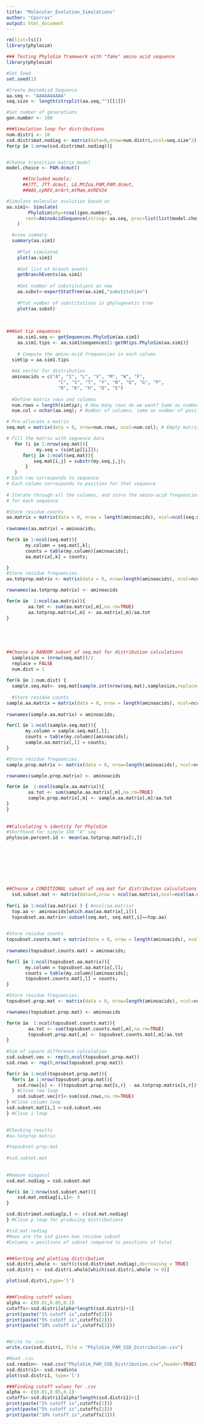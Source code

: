 ```yaml
---
title: "Molecular_Evolution_Simulations"
author: "Cporras"
output: html_document
---
```


```r
rm(list=ls())
library(phylosim)
```

```r
### Testing PhyloSim framework with "fake" amino acid sequence
library(phylosim)

#Set Seed
set.seed(1)

#Create AminoAcid Sequence
aa.seq <- "AAAAAAAAAA"
seq.size <- length(strsplit(aa.seq,"")[[1]])

#Set number of generations 
gen.number <- 100

###Simulation loop for distributions
num.distri <- 10
ssd.distrimat.nodiag <- matrix(data=0,nrow=num.distri,ncol=seq.size^2) #preallocate distribution matrix
for(p in 1:nrow(ssd.distrimat.nodiag)){


#Choose transition matrix model
model.choice <- PAM.dcmut()

      ##Included models:
      ##JTT, JTT.dcmut, LG,MtZoa,PAM,PAM.dcmut,
      ##WAG,cpREV,mrArt,mtMam,mtREV24

#Simulate molecular evolution based on 
aa.sim1<- Simulate(
		PhyloSim(phy=rcoal(gen.number),
       root=AminoAcidSequence(string= aa.seq, proc=list(list(model.choice)) ) )
	)

  #view summary
  summary(aa.sim1)
  
	#Plot simulated 
	plot(aa.sim1)
	
 	#Get list of branch events 
 	getBranchEvents(aa.sim1)
 	
	#Get number of substitutions as new
	aa.subst<-exportStatTree(aa.sim1,"substitution")
	
	#Plot number of substitutions in phylogenetic tree
	plot(aa.subst)
	
	
	
###Get tip sequences
	aa.sim1.seq <- getSequences.PhyloSim(aa.sim1)
	aa.sim1.tips <- aa.sim1$sequences[1:getNtips.PhyloSim(aa.sim1)]
	
	# Compute the amino-acid frequencies in each column
  simtip = aa.sim1.tips
  
  #AA vector for distribution
  aminoacids = c("A", "I", "L", "V", "M", "W", "F",
                   "C", "S", "T", "Y", "N", "Q", "G", "P",
                   "R", "K", "H", "D", "E")
  
  #Define matrix rows and columns
  num.rows = length(simtip); # How many rows do we want? Same as number of sequences
  num.col = nchar(aa.seq); # Number of columns, same as number of positions in a sequence

# Pre-allocate a matrix 
seq.mat = matrix(data = 0, nrow=num.rows, ncol=num.col); # Empty matrix (all entries are NA)

# Fill the matrix with sequence data
   for (i in 1:nrow(seq.mat)){           
           my.seq = (simtip[[i]]);  
      for(j in 1:ncol(seq.mat)){         
          seq.mat[i,j] = substr(my.seq,j,j);	  
       } 
   } 
# Each row corresponds to sequence
# Each column corresponds to position for that sequence
  
# Iterate through all the columns, and store the amino-acid frequencies
# for each sequence

#Store residue counts
aa.matrix = matrix(data = 0, nrow = length(aminoacids), ncol=ncol(seq.mat));
             
rownames(aa.matrix) = aminoacids;

for(k in 1:ncol(seq.mat)){ 
       my.column = seq.mat[,k];
       counts = table(my.column)[aminoacids];
       aa.matrix[,k] = counts;

} 
#Store residue frequencies.
aa.totprop.matrix <- matrix(data = 0, nrow=length(aminoacids), ncol=ncol(aa.matrix))

rownames(aa.totprop.matrix) <- aminoacids

for(m in  1:ncol(aa.matrix)){
        aa.tot <- sum(aa.matrix[,m],na.rm=TRUE)
        aa.totprop.matrix[,m] <- aa.matrix[,m]/aa.tot
}
 
  
  
  
  
##Choose a RANDOM subset of seq.mat for distribution calculations
  samplesize = (nrow(seq.mat))/2
  replace = FALSE
  num.dist = 1
  
for(k in 1:num.dist) {   
  sample.seq.mat<- seq.mat[sample.int(nrow(seq.mat),samplesize,replace=replace), ]
  
  #Store residue counts
sample.aa.matrix = matrix(data = 0, nrow = length(aminoacids), ncol=ncol(sample.seq.mat));
             
rownames(sample.aa.matrix) = aminoacids;

for(l in 1:ncol(sample.seq.mat)){ 
       my.column = sample.seq.mat[,l];
       counts = table(my.column)[aminoacids];
       sample.aa.matrix[,l] = counts;
} 

#Store residue frequencies.
sample.prop.matrix <- matrix(data = 0, nrow=length(aminoacids), ncol=ncol(sample.aa.matrix))

rownames(sample.prop.matrix) <- aminoacids

for(m in  1:ncol(sample.aa.matrix)){
        aa.tot <- sum(sample.aa.matrix[,m],na.rm=TRUE)
        sample.prop.matrix[,m] <- sample.aa.matrix[,m]/aa.tot
}
}
  
  
##Calculating % identity for PhyloSim
#Shorthand for simple 10X "A" seq
phylosim.percent.id <- mean(aa.totprop.matrix[1,])
  
  
  
  
  
  
  
  
##Choose a CONDITIONAL subset of seq.mat for distribution calculations
  ssd.subset.mat <- matrix(data=0,nrow = ncol(aa.matrix),ncol=ncol(aa.matrix))
  
for(i in 1:ncol(aa.matrix) ) { #ncol(aa.matrix)
  top.aa <- aminoacids[which.max(aa.matrix[,i])]
  topsubset.aa.matrix<-subset(seq.mat, seq.mat[,i]==top.aa) 

  
#Store residue counts
topsubset.counts.mat = matrix(data = 0, nrow = length(aminoacids), ncol=ncol(topsubset.aa.matrix));
             
rownames(topsubset.counts.mat) = aminoacids;

for(l in 1:ncol(topsubset.aa.matrix)){ 
       my.column = topsubset.aa.matrix[,l];
       counts = table(my.column)[aminoacids];
       topsubset.counts.mat[,l] = counts;
} 

#Store residue frequencies.
topsubset.prop.mat <- matrix(data = 0, nrow=length(aminoacids), ncol=ncol(topsubset.aa.matrix))

rownames(topsubset.prop.mat) <- aminoacids

for(m in  1:ncol(topsubset.counts.mat)){
        aa.tot <- sum(topsubset.counts.mat[,m],na.rm=TRUE)
        topsubset.prop.mat[,m] <- topsubset.counts.mat[,m]/aa.tot
}
 
#Sum of square difference calculation
ssd.subset.vec <- rep(0,ncol(topsubset.prop.mat))
ssd.rows <- rep(0,nrow(topsubset.prop.mat))

for(r in 1:ncol(topsubset.prop.mat)){
  for(s in 1:nrow(topsubset.prop.mat)){
    ssd.rows[s] <- ((topsubset.prop.mat[s,r] - aa.totprop.matrix[s,r])^2)
  } #Close row loop
    ssd.subset.vec[r]<-sum(ssd.rows,na.rm=TRUE)
} #Close column loop
ssd.subset.mat[i,] <-ssd.subset.vec
} #Close i loop

 
#Checking results     
#aa.totprop.matrix

#topsubset.prop.mat  
  
#ssd.subset.mat
  
  
#Remove diagonal
ssd.mat.nodiag = ssd.subset.mat  

for(i in 1:nrow(ssd.subset.mat)){
    ssd.mat.nodiag[i,i]<- 0
}

ssd.distrimat.nodiag[p,] <- c(ssd.mat.nodiag)
} #Close p loop for producing distributions

#ssd.mat.nodiag
#Rows are the ssd given max residue subset 
#Columns = positions of subset compared to positions of total


###Sorting and plotting distribution
ssd.distri.whole <- sort(c(ssd.distrimat.nodiag),decreasing = TRUE)
ssd.distri <- ssd.distri.whole[which(ssd.distri.whole != 0)]

plot(ssd.distri,type='l')


###Finding cutoff values
alpha <- c(0.01,0.05,0.1)
cutoffs<-ssd.distri[alpha*length(ssd.distri)+1]
print(paste("1% cutoff is",cutoffs[1]))
print(paste("5% cutoff is",cutoffs[2]))
print(paste("10% cutoff is",cutoffs[3]))


#Write to .csv
write.csv(ssd.distri, file = "PhyloSim_PAM_SSD_Distribution.csv")

#Read .csv
ssd.readin<- read.csv("PhyloSim_PAM_SSD_Distribution.csv",header=TRUE)
ssd.distri1<- ssd.readin$x
plot(ssd.distri1, type='l')

###Finding cutoff values for .csv
alpha <- c(0.01,0.05,0.1)
cutoffs<-ssd.distri1[alpha*length(ssd.distri1)+1]
print(paste("1% cutoff is",cutoffs[1]))
print(paste("5% cutoff is",cutoffs[2]))
print(paste("10% cutoff is",cutoffs[3]))
```
